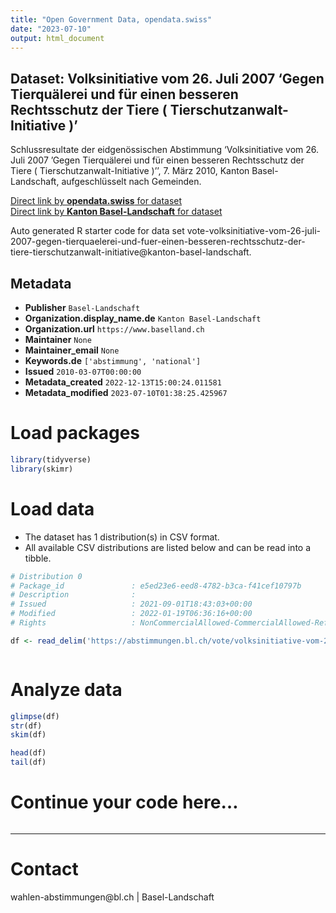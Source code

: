 ```yaml
---
title: "Open Government Data, opendata.swiss"
date: "2023-07-10"
output: html_document
---
```


## Dataset: Volksinitiative vom 26. Juli 2007 'Gegen Tierquälerei und für einen besseren Rechtsschutz der Tiere ( Tierschutzanwalt-Initiative )'

Schlussresultate der eidgenössischen Abstimmung 'Volksinitiative vom 26. Juli 2007 'Gegen Tierquälerei und für einen besseren Rechtsschutz der Tiere ( Tierschutzanwalt-Initiative )'', 7. März 2010, Kanton Basel-Landschaft, aufgeschlüsselt nach Gemeinden.

[Direct link by **opendata.swiss** for dataset](https://opendata.swiss/de/dataset/volksinitiative-vom-26-juli-2007-gegen-tierqualerei-und-fur-einen-besseren-rechtsschutz-der-tie)<br>
[Direct link by **Kanton Basel-Landschaft** for dataset](https://abstimmungen.bl.ch/vote/volksinitiative-vom-26-juli-2007-gegen-tierquaelerei-und-fuer-einen-besseren-rechtsschutz-der-tiere-tierschutzanwalt-initiative/data)

Auto generated R starter code for data set vote-volksinitiative-vom-26-juli-2007-gegen-tierquaelerei-und-fuer-einen-besseren-rechtsschutz-der-tiere-tierschutzanwalt-initiative@kanton-basel-landschaft.

## Metadata

- **Publisher** `Basel-Landschaft`
- **Organization.display_name.de** `Kanton Basel-Landschaft`
- **Organization.url** `https://www.baselland.ch`
- **Maintainer** `None`
- **Maintainer_email** `None`
- **Keywords.de** `['abstimmung', 'national']`
- **Issued** `2010-03-07T00:00:00`
- **Metadata_created** `2022-12-13T15:00:24.011581`
- **Metadata_modified** `2023-07-10T01:38:25.425967`


# Load packages

```r

library(tidyverse)
library(skimr)

```

# Load data

-   The dataset has 1 distribution(s) in CSV format.
-   All available CSV distributions are listed below and can be read into a tibble.

```r

# Distribution 0
# Package_id               : e5ed23e6-eed8-4782-b3ca-f41cef10797b
# Description              : 
# Issued                   : 2021-09-01T18:43:03+00:00
# Modified                 : 2022-01-19T06:36:16+00:00
# Rights                   : NonCommercialAllowed-CommercialAllowed-ReferenceRequired

df <- read_delim('https://abstimmungen.bl.ch/vote/volksinitiative-vom-26-juli-2007-gegen-tierquaelerei-und-fuer-einen-besseren-rechtsschutz-der-tiere-tierschutzanwalt-initiative/data-csv')



```

# Analyze data

```r

glimpse(df)
str(df)
skim(df)

head(df)
tail(df)

```

# Continue your code here...

```r

```

------------------------------------------------------------------------

# Contact

wahlen-abstimmungen@bl.ch | Basel-Landschaft
